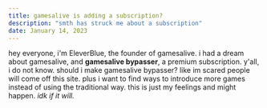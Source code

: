 ```yaml
---
title: gamesalive is adding a subscription?
description: "smth has struck me about a subscription"
date: January 14, 2023
---
```

hey everyone, i'm EleverBlue, the founder of gamesalive. i had a dream about gamesalive, and **gamesalive bypasser**, a premium subscription. y'all, i do not know. should i make gamesalive bypasser? like im scared people will come off this site. plus i want to find ways to introduce more games instead of using the traditional way. this is just my feelings and might happen. _idk if it will._